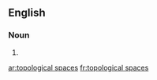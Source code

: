 ==English==

===Noun===
{{head|en|plural}}

# {{plural of|topological space|lang=en}}

[[ar:topological spaces]]
[[fr:topological spaces]]